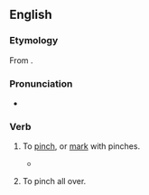 ==English==

===Etymology===
From {{pre|en|be|pinch}}.

===Pronunciation===
* {{IPA|en|/bɪˈpɪntʃ/}}

===Verb===
{{en-verb}}

# {{lb|en|transitive|archaic}} To [[pinch]], or [[mark]] with pinches.
#* {{RQ:Chapman Iliad|book=23|passage=shoulders , all bepinch'd}}
# {{lb|en|transitive|dialectal}} To pinch all over.
